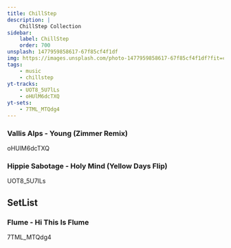 ```yaml
---
title: ChillStep
description: |
    ChillStep Collection
sidebar:
    label: ChillStep
    order: 700
unsplash: 1477959858617-67f85cf4f1df
img: https://images.unsplash.com/photo-1477959858617-67f85cf4f1df?fit=crop&w=1400&h=700&q=75
tags:
    - music
    - chillstep
yt-tracks:
    - UOT8_5U7lLs
    - oHUlM6dcTXQ
yt-sets:
    - 7TML_MTQdg4
---
```


### Vallis Alps - Young (Zimmer Remix)

oHUlM6dcTXQ

### Hippie Sabotage - Holy Mind (Yellow Days Flip)

UOT8_5U7lLs

## SetList

### Flume - Hi This Is Flume

7TML_MTQdg4
